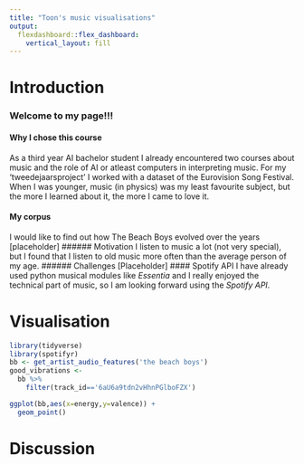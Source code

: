 ```yaml
---
title: "Toon's music visualisations"
output: 
  flexdashboard::flex_dashboard:
    vertical_layout: fill
---
```


# Introduction
### Welcome to my page!!!
#### Why I chose this course
As a third year AI bachelor student I already encountered two courses about music and the role of AI or atleast computers in interpreting music. For my 'tweedejaarsproject' I worked with a dataset of the Eurovision Song Festival. When I was younger, music (in physics) was my least favourite subject, but the more I learned about it, the more I came to love it.

#### My corpus
I would like to find out how The Beach Boys evolved over the years [placeholder]
###### Motivation
I listen to music a lot (not very special), but I found that I listen to old music more often than the average person of my age. 
###### Challenges
[Placeholder]
#### Spotify API
I have already used python musical modules like <em>Essentia</em> and I really enjoyed the technical part of music, so I am looking forward using the <em>Spotify API</em>.

# Visualisation
```r
library(tidyverse)
library(spotifyr)
bb <- get_artist_audio_features('the beach boys')
good_vibrations <- 
  bb %>% 
    filter(track_id=='6aU6a9tdn2vHhnPGlboFZX')

```



```r
ggplot(bb,aes(x=energy,y=valence)) +
  geom_point()

```

# Discussion
